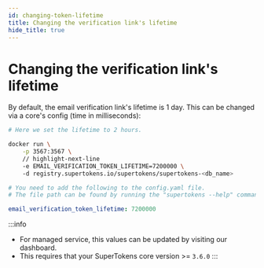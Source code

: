```yaml
---
id: changing-token-lifetime
title: Changing the verification link's lifetime
hide_title: true
---
```


<!-- ./thirdpartyemailpassword/common-customizations/email-verification/changing-token-lifetime.mdx -->


# Changing the verification link's lifetime

By default, the email verification link's lifetime is 1 day. This can be changed via a core's config (time in milliseconds):

<SelfHostedTabs>
<TabItem value="with-docker">

```bash
# Here we set the lifetime to 2 hours.

docker run \
    -p 3567:3567 \
    // highlight-next-line
    -e EMAIL_VERIFICATION_TOKEN_LIFETIME=7200000 \ 
    -d registry.supertokens.io/supertokens/supertokens-<db_name>
```
</TabItem>

<TabItem value="without-docker">

```yaml
# You need to add the following to the config.yaml file.
# The file path can be found by running the "supertokens --help" command

email_verification_token_lifetime: 7200000
```

</TabItem>
</SelfHostedTabs>

:::info
- For managed service, this values can be updated by visiting our dashboard.
- This requires that your SuperTokens core version >= `3.6.0`
:::